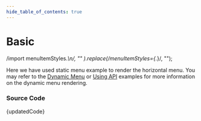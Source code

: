 ```yaml
---
hide_table_of_contents: true
---
```



# Basic

  /import menuItemStyles.*\n/,
  ""
).replace(/menuItemStyles={.*}/, "");

Here we have used static menu example to render the horizontal menu. You may refer to the [Dynamic Menu](/docs/menu-examples/horizontal-examples/menu-render/dynamic-menu) or [Using API](/docs/menu-examples/horizontal-examples/menu-render/menu-with-api) examples for more information on the dynamic menu rendering.

<BrowserWindow url="/horizontal-menu/horizontal-nav/basic">
  <Provider>
    <Basic />
  </Provider>
</BrowserWindow>

### Source Code

<TsToJsCodeSnippet>{updatedCode}</TsToJsCodeSnippet>
